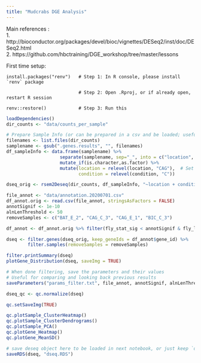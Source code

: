 ```yaml
---
title: "Mudcrabs DGE Analysis"
---
```

Main references :   
1. http://bioconductor.org/packages/devel/bioc/vignettes/DESeq2/inst/doc/DESeq2.html  
2. https://github.com/hbctraining/DGE_workshop/tree/master/lessons  

First time setup:
```
install.packages("renv")   # Step 1: In R console, please install `renv` package

                           # Step 2: Open .Rproj, or if already open, restart R session

renv::restore()            # Step 3: Run this
```

```r
loadDependencies()
dir_counts <- "data/counts_per_sample"

# Prepare Sample Info (or can be prepared in a csv and be loaded; useful for exploring in other notebooks)
filenames <- list.files(dir_counts)
samplename <- gsub(".genes.results", "", filenames)
df_sampleInfo <- data.frame(samplename) %>% 
                    separate(samplename, sep="_", into = c("location", "condition", "replicate"), remove=FALSE) %>%
                    mutate_if(is.character,as.factor) %>% 
                    mutate(location = relevel(location, "CAG"),  # Set CAG and C as reference levels
                           condition = relevel(condition, "C"))

dseq_orig <- rsem2Deseq(dir_counts, df_sampleInfo, "~location + condition + location*condition", txIn = FALSE)
```

```r
file_annot <- "data/annotation.20200701.csv"
df_annot.orig <- read.csv(file_annot, stringsAsFactors = FALSE)
annotSignif <- 1e-10
alnLenThreshold <- 50
removeSamples <- c("BAT_E_2", "CAG_C_3", "CAG_E_1", "BIC_C_3")

df_annot <- df_annot.orig %>% filter(fly_stat_sig < annotSignif & fly_len_perc >= alnLenThreshold )

dseq <- filter.genes(dseq_orig, keep_geneIds = df_annot$gene_id) %>%
        filter.samples(removeSamples = removeSamples)

filter.printSummary(dseq)
plotGene_Distribution(dseq, saveImg = TRUE)
```
```r
# When done filtering, save the parameters and their values
# Useful for comparing and looking back previous results
saveParameters("params_filter.txt", file_annot, annotSignif, alnLenThreshold, removeSamples)
```

```r
dseq_qc <- qc.normalize(dseq)

qc.setSaveImg(TRUE)

qc.plotSample_ClusterHeatmap()
qc.plotSample_ClusterDendrograms()
qc.plotSample_PCA()
qc.plotGene_Heatmap()
qc.plotGene_MeanSD()
```

```r
# save deseq object here to be loaded in next notebook, or just keep `dseq` variable in environment.
saveRDS(dseq, "dseq.RDS")
```

